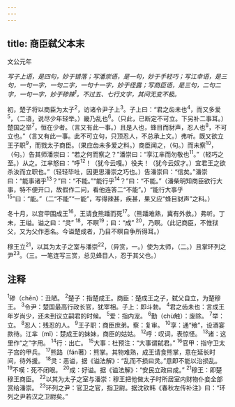 ```yaml
---
---
---
```

title: 商臣弑父本末
---



文公元年

*写子上语，是四句，妙于错落；写潘崇语，是一句，妙于手轻巧；写江幸语，是三句，一句一字，一句二字，一句十一字，妙于径露；写商臣语，是三句，二句二字，一句一字，妙于碜辣<sup>1</sup>。不过五、七行文字，其间无变不极。*

初，楚子将以商臣为太子<sup>2</sup>，访诸令尹子上<sup>3</sup>。子上曰：“君之齿未也<sup>4</sup>，而又多爱<sup>5</sup>，（二语，说尽少年轻举。）畿乃乱也<sup>6</sup>。（只此，已断定不可立。下另补二事耳。）楚国之举<sup>7</sup>，恒在少者。（言又有此一事。）且是人也，蜂目而豺声，忍人也<sup>8</sup>，不可立也。”（言又有此一事。此不可立句，只顶忍人，不总承上文。）弗听。既又欲立王子职<sup>9</sup>，而戮太子商臣。（果应齿未多爱之料。）商臣闻之，（句。）而未察<sup>10</sup>，（句。）告其师潘崇曰：“若之何而察之？”潘崇曰：“享江芈而勿敬也<sup>11</sup>。”（轻巧之至。）从之。江芈怒曰：“呼<sup>12</sup>！（犹今云嘎。）役夫！（犹今云奴才。）宜君王之欲杀汝而立职也。”（轻轻毕吐，因更思潘崇之巧也。）告潘崇曰：“信矣。”潘崇曰：“能事诸乎<sup>13</sup>？”曰：“不能。”“能行乎<sup>14</sup>？”曰：“不能。”（潘柴明知商臣欲行大事，特不便开口，故假作二问，看他连答二“不能”。）“能行大事乎<sup>15</sup>”曰：“能。”（二“不能”“一能”，写得辣甚，疾甚，果又应“蜂目豺声”之料。）

冬十月，以宫甲围成王<sup>16</sup>，王请食熊蹯而死<sup>17</sup>。（熊蹯难熟，冀有外救。）弗听。丁未，王缢。谥之曰：“灵”
<sup>18</sup>，不瞑<sup>19</sup>；曰：“成”
<sup>20</sup>，乃瞑。（此记商臣，不惟狱父，又为父作恶名。今谥楚成者，乃目不瞑自争所得耳。）

穆王立<sup>21</sup>，以其为太子之室与潘崇<sup>22</sup>，（异赏，一。）使为太师，（二。）且掌环列之尹<sup>23</sup>。（三。一笔连写三赏，总见蜂目人，忍于其父也。）

## 注释

<sup>1</sup>碜（chěn）：丑陋。
<sup>2</sup>楚子：指楚成王。商臣：楚成王之子，弑父自立，为楚穆王。
<sup>3</sup>令尹：楚国最高行政长官，犹宰相。子上：即斗勃。
<sup>4</sup>君之齿未也：言成王年岁尚少，还未到议立嗣君的时候。
<sup>5</sup>爱：指内宠。
<sup>6</sup>勤（chù触）：废除。
<sup>7</sup>举：立。
<sup>8</sup>忍人：残忍的人。
<sup>9</sup>王子职：商臣庶弟。察：复审。
<sup>10</sup>享：通“飨”，设酒宴款待。江芈（mǐ）：楚成王的妹妹，商臣的姑姑。
<sup>12</sup>呼：叹词，表惊怪。
<sup>13</sup>诸：这里作“之”字用。
<sup>14</sup>行：出亡。
<sup>15</sup>大事：杜预注：“大事谓弑君。”
<sup>16</sup>官甲：指守卫太子宫的甲兵。
<sup>17</sup>熊路（fán著）：熊掌。其物难熟，成王请食熊掌，意在延长时间，待外援。
<sup>18</sup>灵：恶谥，据《谥法解》：“乱而不损曰灵。”意即不能以治损乱。
<sup>19</sup>不嘆：死不闭眼。
<sup>20</sup>成：好谥。据《谥法解》：“安民立政曰成。”
<sup>21</sup>穆王：即楚穆王商臣。
<sup>22</sup>以其为太子之室与潘崇：穆王把他做太子时所居室内财物仆妾全部赏给潘崇。
<sup>23</sup>环列之尹：官卫之官，指卫尉。据沈钦韩《春秋左传补注》曰：“环列之尹若汉之卫尉矣。”